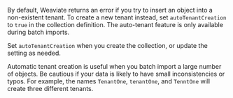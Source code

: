 By default, Weaviate returns an error if you try to insert an object into a non-existent tenant. To create a new tenant instead, set `autoTenantCreation` to `true` in the collection definition. The auto-tenant feature is only available during batch imports.

Set `autoTenantCreation` when you create the collection, or update the setting as needed.

Automatic tenant creation is useful when you batch import a large number of objects. Be cautious if your data is likely to have small inconsistencies or typos. For example, the names `TenantOne`, `tenantOne`, and `TenntOne` will create three different tenants.
